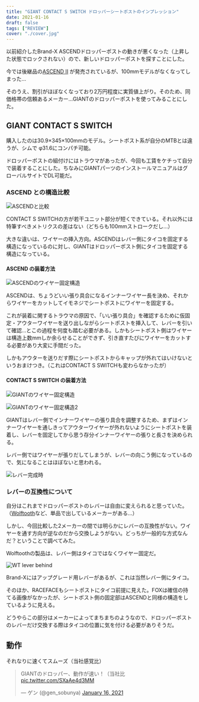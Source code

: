 ```yaml
---
title: "GIANT CONTACT S SWITCH ドロッパーシートポストのインプレッション"
date: 2021-01-16
draft: false
tags: ["REVIEW"]
cover: "./cover.jpg"
---
```


以前紹介したBrand-X ASCENDドロッパーポストの動きが悪くなった（上昇した状態でロックされない）ので、新しいドロッパーポストを探すことにした。

<LinkBox url="https://blog.gensobunya.net/post/2017/04/goodmtbgears/" />

今では後継品の[ASCEND II](https://www.wiggle.jp/brand-x-ascend-ii-%e3%83%89%e3%83%ad%e3%83%83%e3%83%91%e3%83%bc%e3%82%b7%e3%83%bc%e3%83%88%e3%83%9d%e3%82%b9%e3%83%88-1) が発売されているが、100mmモデルがなくなってしまった…

そのうえ、割引がほぼなくなっており2万円程度に実質値上がり。そのため、同価格帯の信頼あるメーカー…GIANTのドロッパーポストを使ってみることにした。

## GIANT CONTACT S SWITCH

<LinkBox url="https://www.giant.co.jp/giant21/acc_datail.php?p_id=A0002410" />

購入したのは30.9×345×100mmのモデル。シートポスト系が自分のMTBとは違うが、シムで φ31.6にコンパチ可能。

ドロッパーポストの組付けにはトラウマがあったが、今回も工賃をケチって自分で装着することにした。ちなみにGIANTパーツのインストールマニュアルはグローバルサイトでDL可能だ。

<LinkBox url="https://www.giant-bicycles.com/global/manuals" />

### ASCEND との構造比較

![ASCENDと比較](./compare.jpg)

CONTACT S SWITCHの方が若干ユニット部分が短くできている。それ以外には特筆すべきメトリクスの差はない（どちらも100mmストロークだし…）

大きな違いは、ワイヤーの挿入方向。ASCENDはレバー側にタイコを固定する構造になっているのに対し、GIANTはドロッパーポスト側にタイコを固定する構造になっている。

#### ASCEND の装着方法

![ASCENDのワイヤー固定構造](./brand-x.jpg)

ASCENDは、ちょうどいい張り具合になるインナーワイヤー長を決め、それからワイヤーをカットしてイモネジでシートポストにワイヤーを固定する。

これが装着に関するトラウマの原因で、「いい張り具合」を確認するために仮固定・アウターワイヤーを送り出しながらシートポストを挿入して、レバーを引いて確認…とこの過程を何度も踏む必要がある。しかもシートポスト側はワイヤーは構造上数mmしか余らせることができず、引き直すたびにワイヤーをカットする必要があり大変に手間だった。

しかもアウターを送りだす際にシートポストからキャップが外れてはいけないというおまけつき。（これはCONTACT S SWITCHも変わらなかったが）

#### CONTACT S SWITCH の装着方法

![GIANTのワイヤー固定構造](./switch_sys.jpg)

![GIANTのワイヤー固定構造2](./install.jpg)

GIANTはレバー側でインナーワイヤーの張り具合を調整するため、まずはインナーワイヤーを通しきってアウターワイヤーが外れないようにシートポストを装着し、レバーを固定してから思う存分インナーワイヤーの張りと長さを決められる。

レバー側ではワイヤーが張りだしてしまうが、レバーの向こう側になっているので、気になることはほぼないと思われる。

![レバー完成時](./lever.jpg)

### レバーの互換性について

自分はこれまでドロッパーポストのレバーは自由に変えられると思っていた。（[Wolftooth](https://www.wiggle.jp/wolf-tooth-110-bcd-%E3%83%81%E3%82%A7%E3%83%BC%E3%83%B3%E3%83%AA%E3%83%B3%E3%82%B0)など、単品で出しているメーカーがある…）

しかし、今回比較した2メーカーの間では明らかにレバーの互換性がない。ワイヤーを通す方向が逆なのだから交換しようがない。どっちが一般的な方式なんだ？ということで調べてみた。

Wolftoothの製品は、レバー側はタイコではなくワイヤー固定だ。

<LinkBox url="https://www.wiggle.jp/wolf-tooth-light-action-%E3%83%89%E3%83%AD%E3%83%83%E3%83%91%E3%83%BC%E3%83%AC%E3%83%90%E3%83%BC"
linkurl="https://ck.jp.ap.valuecommerce.com/servlet/referral?sid=3171302&pid=886932159&vc_url=https%3A%2F%2Fwww.wiggle.jp%2Fwolf-tooth-light-action-%25E3%2583%2589%25E3%2583%25AD%25E3%2583%2583%25E3%2583%2591%25E3%2583%25BC%25E3%2583%25AC%25E3%2583%2590%25E3%2583%25BC%3Futm_source%3Dvaluecommerce%26utm_medium%3Daffiliates%26utm_campaign%3Daffiliate-website" />

![WT lever behind](./wt.png)

Brand-Xにはアップグレード用レバーがあるが、これは当然レバー側にタイコ。

<LinkBox url="https://www.wiggle.jp/brand-x-ascend-%e3%83%ac%e3%83%90%e3%83%bc%e3%82%ad%e3%83%83%e3%83%88"
linkurl="https://ck.jp.ap.valuecommerce.com/servlet/referral?sid=3171302&pid=886932159&vc_url=https%3A%2F%2Fwww.wiggle.jp%2Fbrand-x-ascend-%25e3%2583%25ac%25e3%2583%2590%25e3%2583%25bc%25e3%2582%25ad%25e3%2583%2583%25e3%2583%2588%3Futm_source%3Dvaluecommerce%26utm_medium%3Daffiliates%26utm_campaign%3Daffiliate-website" />

そのほか、RACEFACEもシートポストにタイコ前提に見えた。FOXは確信の持てる画像がなかったが、シートポスト側の固定部はASCENDと同様の構造をしているように見える。

どうやらこの部分はメーカーによってまちまちのようなので、ドロッパーポストのレバーだけ交換する際はタイコの位置に気を付ける必要がありそうだ。

## 動作

それなりに速くてスムーズ（当社感覚比）

<blockquote class="twitter-tweet" data-partner="tweetdeck"><p lang="ja" dir="ltr">GIANTのドロッパー、動作が速い！（当社比 <a href="https://t.co/SXaAe4d3MM">pic.twitter.com/SXaAe4d3MM</a></p>&mdash; ゲン (@gen_sobunya) <a href="https://twitter.com/gen_sobunya/status/1350366314703933442?ref_src=twsrc%5Etfw">January 16, 2021</a></blockquote>
